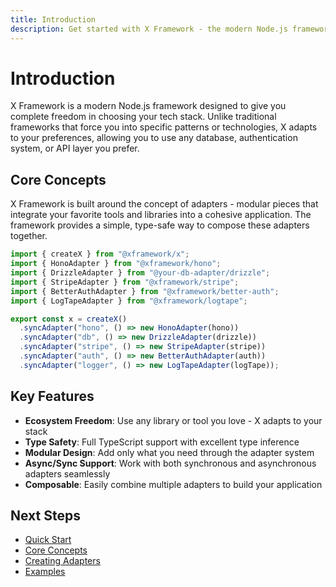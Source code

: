 ```yaml
---
title: Introduction
description: Get started with X Framework - the modern Node.js framework that embraces ecosystem freedom
---
```


# Introduction

X Framework is a modern Node.js framework designed to give you complete freedom in choosing your tech stack. Unlike traditional frameworks that force you into specific patterns or technologies, X adapts to your preferences, allowing you to use any database, authentication system, or API layer you prefer.

## Core Concepts

X Framework is built around the concept of adapters - modular pieces that integrate your favorite tools and libraries into a cohesive application. The framework provides a simple, type-safe way to compose these adapters together.

```ts
import { createX } from "@xframework/x";
import { HonoAdapter } from "@xframework/hono";
import { DrizzleAdapter } from "@your-db-adapter/drizzle";
import { StripeAdapter } from "@xframework/stripe";
import { BetterAuthAdapter } from "@xframework/better-auth";
import { LogTapeAdapter } from "@xframework/logtape";

export const x = createX()
  .syncAdapter("hono", () => new HonoAdapter(hono))
  .syncAdapter("db", () => new DrizzleAdapter(drizzle))
  .syncAdapter("stripe", () => new StripeAdapter(stripe))
  .syncAdapter("auth", () => new BetterAuthAdapter(auth))
  .syncAdapter("logger", () => new LogTapeAdapter(logTape));
```

## Key Features

- **Ecosystem Freedom**: Use any library or tool you love - X adapts to your stack
- **Type Safety**: Full TypeScript support with excellent type inference
- **Modular Design**: Add only what you need through the adapter system
- **Async/Sync Support**: Work with both synchronous and asynchronous adapters seamlessly
- **Composable**: Easily combine multiple adapters to build your application

## Next Steps

- [Quick Start](/docs/quick-start)
- [Core Concepts](/docs/core-concepts)
- [Creating Adapters](/docs/creating-adapters)
- [Examples](/docs/examples)
